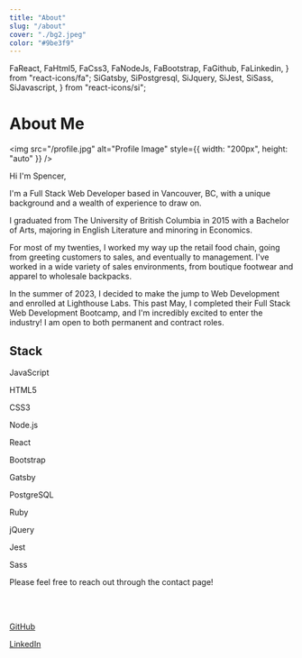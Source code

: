 ```yaml
---
title: "About"
slug: "/about"
cover: "./bg2.jpeg"
color: "#9be3f9"
---
```


  FaReact,
  FaHtml5,
  FaCss3,
  FaNodeJs,
  FaBootstrap,
  FaGithub,
  FaLinkedin,
} from "react-icons/fa";
  SiGatsby,
  SiPostgresql,
  SiJquery,
  SiJest,
  SiSass,
  SiJavascript,
} from "react-icons/si";

# About Me

<img
  src="/profile.jpg"
  alt="Profile Image"
  style={{ width: "200px", height: "auto" }}
/>

Hi I'm Spencer,

I'm a Full Stack Web Developer based in Vancouver, BC, with a unique background and a wealth of experience to draw on.

I graduated from The University of British Columbia in 2015 with a Bachelor of Arts, majoring in English Literature and minoring in Economics.

For most of my twenties, I worked my way up the retail food chain, going from greeting customers to sales, and eventually to management. I've worked in a wide variety of sales environments, from boutique footwear and apparel to wholesale backpacks.

In the summer of 2023, I decided to make the jump to Web Development and enrolled at Lighthouse Labs. This past May, I completed their Full Stack Web Development Bootcamp, and I'm incredibly excited to enter the industry! I am open to both permanent and contract roles.

## Stack

<div className="icon-grid">
  <div className="icon-item">
    <SiJavascript size={55} />
    <p>JavaScript</p>
  </div>
  <div className="icon-item">
    <FaHtml5 size={55} />
    <p>HTML5</p>
  </div>
  <div className="icon-item">
    <FaCss3 size={55} />
    <p>CSS3</p>
  </div>
  <div className="icon-item">
    <FaNodeJs size={55} />
    <p>Node.js</p>
  </div>
  <div className="icon-item">
    <FaReact size={55} />
    <p>React</p>
  </div>
  <div className="icon-item">
    <FaBootstrap size={55} />
    <p>Bootstrap</p>
  </div>
  <div className="icon-item">
    <SiGatsby size={55} />
    <p>Gatsby</p>
  </div>
  <div className="icon-item">
    <SiPostgresql size={55} />
    <p>PostgreSQL</p>
  </div>
  <div className="icon-item">
    <DiRuby size={55} />
    <p>Ruby</p>
  </div>
  <div className="icon-item">
    <SiJquery size={55} />
    <p>jQuery</p>
  </div>
  <div className="icon-item">
    <SiJest size={55} />
    <p>Jest</p>
  </div>
  <div className="icon-item">
    <SiSass size={55} />
    <p>Sass</p>
  </div>
</div>

Please feel free to reach out through the contact page!

<br />
<br />

<div className="icon-grid">
<div className="icon-item">
  <a href="https://github.com/spence914/" target="_blank" rel="noopener noreferrer">
    <FaGithub size={55} />
    <p>GitHub</p>
  </a>
</div>
<div className="icon-item">
  <a href="https://www.linkedin.com/in/spencer-lewis-067523174/" target="_blank" rel="noopener noreferrer">
    <FaLinkedin size={55} />
    <p>LinkedIn</p>
  </a>
</div>
</div>
